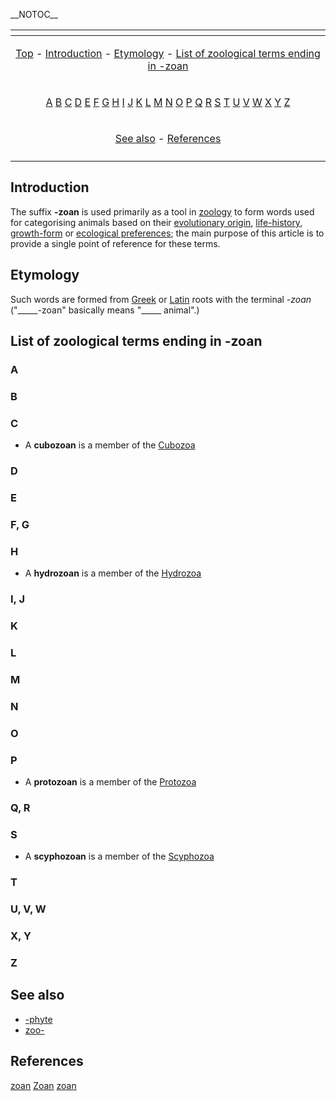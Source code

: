 __NOTOC__

{{Table_Biology_Prefixes_And_Suffixes}}

{| border="0" align="center" class="toccolours"
|-
! {{MediaWiki:Toc}}
|-
| align="center" | [[#top|Top]] - [[#Introduction|Introduction]] - [[#Etymology|Etymology]] - [[#List of zoological terms ending in -zoan|List of zoological terms ending in -zoan]]
|-
| align="center" | [[#A|A]] [[#B|B]] [[#C|C]] [[#D|D]] [[#E|E]] [[#F, G|F]] [[#F, G|G]] [[#H|H]] [[#I, J|I]] [[#I, J|J]] [[#K|K]] [[#L|L]] [[#M|M]] [[#N|N]] [[#O|O]] [[#P|P]] [[#Q, R|Q]] [[#Q, R|R]] [[#S|S]] [[#T|T]] [[#U, V, W|U]] [[#U, V, W|V]] [[#U, V, W|W]] [[#X, Y|X]] [[#X, Y|Y]] [[#Z|Z]] 
|- 
| align="center" | [[#See also|See also]] - [[#References|References]]
|-
|}

==Introduction==
The suffix '''-zoan''' is used primarily as a tool in [[zoology]] to form words used for categorising animals based on their [[evolutionary origin]], [[life-history]], [[growth-form]] or [[ecological preferences]]; the main purpose of this article is to provide a single point of reference for these terms.

==Etymology==
Such words are formed from [[Greek language|Greek]] or [[Latin]] roots with the terminal ''-zoan'' ("_____-zoan" basically means "_____ animal".) 

==List of zoological terms ending in -zoan==

{{list-dev}}

===A===
===B===
===C===

* A '''cubozoan''' is a member of the [[Cubozoa]]

===D===
===E===
===F, G===
===H===

* A '''hydrozoan''' is a member of the [[Hydrozoa]]

===I, J=== 
===K===
===L===
===M===
===N===
===O===
===P===

* A '''protozoan''' is a member of the [[Protozoa]]

===Q, R===
===S===

* A '''scyphozoan''' is a member of the [[Scyphozoa]]

===T===
===U, V, W===
===X, Y===
===Z===

== See also ==
* [[-phyte]]
* [[zoo-]]

==References==

[[Category:Biology prefixes and suffixes|zoan]]
[[Category:Botany|Zoan]]
[[Category:Suffixes|zoan]]